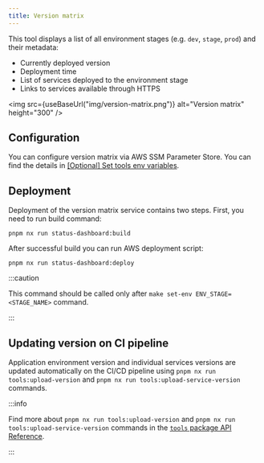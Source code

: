 ```yaml
---
title: Version matrix
---
```



This tool displays a list of all environment stages (e.g. `dev`, `stage`, `prod`) and their metadata:

- Currently deployed version
- Deployment time
- List of services deployed to the environment stage
- Links to services available through HTTPS


<img
  src={useBaseUrl("img/version-matrix.png")}
  alt="Version matrix"
  height="300"
/>

## Configuration

You can configure version matrix via AWS SSM Parameter Store. You can find the details in
[\[Optional\] Set tools env variables](../../aws/deploy-to-aws/create-env-stage-in-repo#optional-set-tools-env-variables).


## Deployment

Deployment of the version matrix service contains two steps. First, you need to run build command:
```shell
pnpm nx run status-dashboard:build
```

After successful build you can run AWS deployment script:

```shell
pnpm nx run status-dashboard:deploy
```

:::caution

This command should be called only after `make set-env ENV_STAGE=<STAGE_NAME>` command.

:::


## Updating version on CI pipeline

Application environment version and individual services versions are updated automatically on the CI/CD pipeline using
`pnpm nx run tools:upload-version` and `pnpm nx run tools:upload-service-version` commands.

:::info

Find more about `pnpm nx run tools:upload-version` and `pnpm nx run tools:upload-service-version` commands in the
[`tools` package API Reference](../../api-reference/tools/commands).

:::
